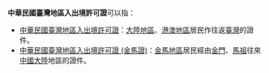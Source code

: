 '''中華民國臺灣地區入出境許可證'''可以指：
*[[中華民國臺灣地區入出境許可證|中華民國臺灣地區入出境許可證]]：[[大陸地區|大陸地區]]、[[港澳地區|港澳地區]]居民作往返[[臺灣|臺灣]]的證件。
*[[中華民國臺灣地區入出境許可證（金馬）|中華民國臺灣地區入出境許可證 (金馬證)]]：[[金馬地區|金馬地區]]居民經由[[金門|金門]]、[[馬祖|馬祖]]往來[[中國大陸|中國大陸]]地區的證件。

{{disambig|Cat=八字以上消歧義}}